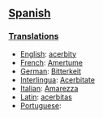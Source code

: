 ==[[Spanish]]==
===[[Translations]]===
*[[English]]: [[acerbity]]
*[[French]]: [[Amertume]] 
*[[German]]: [[Bitterkeit]] 
*[[Interlingua]]: [[Acerbitate]] 
*[[Italian]]: [[Amarezza]] 
*[[Latin]]: [[acerbitas]]
*[[Portuguese]]: [[]]